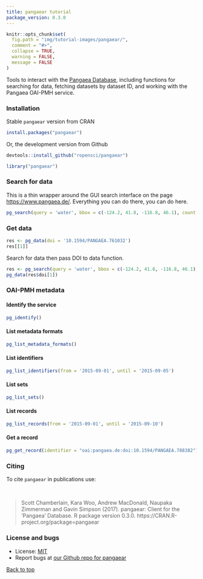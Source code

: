 ```yaml
---
title: pangaear tutorial
package_version: 0.3.0
---
```


```r
knitr::opts_chunk$set(
  fig.path = "img/tutorial-images/pangaear/",
  comment = "#>",
  collapse = TRUE,
  warning = FALSE,
  message = FALSE
)
```

Tools to interact with the [Pangaea Database](https:// www.pangaea.de), including functions for searching for data, fetching datasets by dataset ID, and working with the Pangaea OAI-PMH service.


### Installation

Stable `pangaear` version from CRAN

```r
install.packages("pangaear")
```

Or, the development version from Github

```r
devtools::install_github("ropensci/pangaear")
```

```r
library("pangaear")
```


### Search for data

This is a thin wrapper around the GUI search interface on the page [https://www.pangaea.de/](https://www.pangaea.de/). Everything you can do there, you can do here.

```r
pg_search(query = 'water', bbox = c(-124.2, 41.8, -116.8, 46.1), count = 3)
```

### Get data

```r
res <- pg_data(doi = '10.1594/PANGAEA.761032')
res[[1]]
```

Search for data then pass DOI to data function.

```r
res <- pg_search(query = 'water', bbox = c(-124.2, 41.8, -116.8, 46.1), count = 3)
pg_data(res$doi[1])
```

### OAI-PMH metadata

#### Identify the service

```r
pg_identify()
```

#### List metadata formats

```r
pg_list_metadata_formats()
```

#### List identifiers

```r
pg_list_identifiers(from = '2015-09-01', until = '2015-09-05')
```

#### List sets

```r
pg_list_sets()
```

#### List records

```r
pg_list_records(from = '2015-09-01', until = '2015-09-10')
```

#### Get a record

```r
pg_get_record(identifier = "oai:pangaea.de:doi:10.1594/PANGAEA.788382")
```



### Citing

To cite `pangaear` in publications use:

<br>

> Scott Chamberlain, Kara Woo, Andrew MacDonald, Naupaka Zimmerman and
  Gavin Simpson (2017). pangaear: Client for the 'Pangaea' Database. R
  package version 0.3.0. https://CRAN.R-project.org/package=pangaear


### License and bugs

* License: [MIT](http://opensource.org/licenses/MIT)
* Report bugs at [our Github repo for pangaear](https://github.com/ropensci/pangaear/issues?state=open)

[Back to top](#top)
